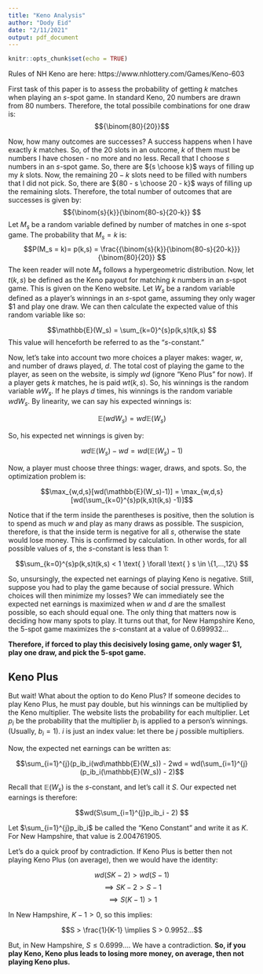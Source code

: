 ```yaml
---
title: "Keno Analysis"
author: "Dody Eid"
date: "2/11/2021"
output: pdf_document
---
```


```r
knitr::opts_chunk$set(echo = TRUE)
```

Rules of NH Keno are here: https://www.nhlottery.com/Games/Keno-603

First task of this paper is to assess the probability of getting $k$ matches when playing an $s$-spot game. 
In standard Keno, 20 numbers are drawn from 80 numbers. Therefore, the total possibile combinations for one draw is:
$${\binom{80}{20}}$$

Now, how many outcomes are successes? A success happens when I have exactly $k$ matches. So, of the 20 slots in an outcome, $k$ of them must be numbers I have chosen - no more and no less. Recall that I choose $s$ numbers in an $s$-spot game. So, there are ${s \choose k}$ ways of filling up my $k$ slots. Now, the remaining $20-k$ slots need to be filled with numbers that I did not pick. So, there are ${80 - s \choose 20 - k}$ ways of filling up the remaining slots. Therefore, the total number of outcomes that are successes is given by:
$${\binom{s}{k}}{\binom{80-s}{20-k}} $$
Let $M_s$ be a random variable defined by number of matches in one $s$-spot game. The probability that $M_s = k$ is:
$$P(M_s = k)= p(k,s) = \frac{{\binom{s}{k}}{\binom{80-s}{20-k}}}{\binom{80}{20}} $$
The keen reader will note $M_s$ follows a hypergeometric distribution. Now, let $t(k,s)$ be defined as the Keno payout for matching $k$ numbers in an $s$-spot game. This is given on the Keno website. 
Let $W_s$ be a random variable defined as a player's winnings in an $s$-spot game, assuming they only wager $1 and play one draw. We can then calculate the expected value of this random variable like so:

$$\mathbb{E}(W_s) = \sum_{k=0}^{s}p(k,s)t(k,s) $$
This value will henceforth be referred to as the "$s$-constant."

Now, let's take into account two more choices a player makes: wager, $w$, and number of draws played, $d$. The total cost of playing the game to the player, as seen on the website, is simply $wd$ (ignore "Keno Plus" for now).
If a player gets $k$ matches, he is paid $wt(k,s)$. So, his winnings is the random variable $wW_s$. If he plays $d$ times, his winnings is the random variable $wdW_s$. By linearity, we can say his expected winnings is:

$$\mathbb{E}(wdW_s) = wd\mathbb{E}(W_s) $$

So, his expected net winnings is given by:

$$wd\mathbb{E}(W_s) - wd = wd(\mathbb{E}(W_s)-1) $$

Now, a player must choose three things: wager, draws, and spots. So, the optimization problem is:

$$\max_{w,d,s}[wd(\mathbb{E}(W_s)-1)] = \max_{w,d,s}[wd(\sum_{k=0}^{s}p(k,s)t(k,s) -1)]$$

Notice that if the term inside the parentheses is positive, then the solution is to spend as much $w$ and play as many draws as possible. The suspicion, therefore, is that the inside term is negative for all $s$, otherwise the state would lose money. This is confirmed by calculation. In other words, for all possible values of $s$, the $s$-constant is less than 1:

$$\sum_{k=0}^{s}p(k,s)t(k,s) < 1 \text{   } \forall \text{   } s \in \{1,...,12\} $$

So, unsursingly, the expected net earnings of playing Keno is negative. Still, suppose you had to play the game because of social pressure. Which choices will then minimize my losses? We can immediately see the expected net earnings is maximized when $w$ and $d$ are the smallest possible, so each should equal one. The only thing that matters now is deciding how many spots to play. It turns out that, for New Hampshire Keno, the 5-spot game maximizes the $s$-constant at a value of 0.699932... 

**Therefore, if forced to play this decisively losing game, only wager $1, play one draw, and pick the 5-spot game.**

## Keno Plus
But wait! What about the option to do Keno Plus? If someone decides to play Keno Plus, he must pay double, but his winnings can be multiplied by the Keno multiplier. The website lists the probability for each multiplier. Let $p_i$ be the probability that the multiplier $b_i$ is applied to a person's winnings. (Usually, $b_i = 1$). $i$ is just an index value: let there be $j$ possible multipliers.

Now, the expected net earnings can be written as:

$$\sum_{i=1}^{j}(p_ib_i(wd\mathbb{E}(W_s)) - 2wd = wd(\sum_{i=1}^{j}(p_ib_i(\mathbb{E}(W_s)) - 2)$$

Recall that $\mathbb{E}(W_s)$ is the $s$-constant, and let's call it $S$. Our expected net earnings is therefore:

$$wd(S\sum_{i=1}^{j}p_ib_i - 2) $$

Let $\sum_{i=1}^{j}p_ib_i$ be called the "Keno Constant" and write it as $K$. For New Hampshire, that value is 2.004761905. 

Let's do a quick proof by contradiction. If Keno Plus is better then not playing Keno Plus (on average), then we would have the identity:

$$wd(SK - 2) > wd(S-1)$$
$$\implies SK-2>S-1 $$
$$\implies S(K-1) > 1 $$

In New Hampshire, $K-1 > 0$, so this implies:

$$S > \frac{1}{K-1} \implies S > 0.9952...$$

But, in New Hampshire, $S \le 0.6999...$. We have a contradiction. 
**So, if you play Keno, Keno plus leads to losing more money, on average, then not playing Keno plus.**